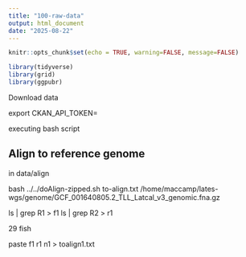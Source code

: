 ```yaml
---
title: "100-raw-data"
output: html_document
date: "2025-08-22"
---
```


```r
knitr::opts_chunk$set(echo = TRUE, warning=FALSE, message=FALSE)
```

```r
library(tidyverse)
library(grid)
library(ggpubr)
```


Download data


export CKAN_API_TOKEN=

executing bash script


## Align to reference genome 

in data/align

bash ../../doAlign-zipped.sh to-align.txt /home/maccamp/lates-wgs/genome/GCF_001640805.2_TLL_Latcal_v3_genomic.fna.gz

ls | grep R1 > f1
ls | grep R2 > r1

29 fish

paste f1 r1 n1 > toalign1.txt
